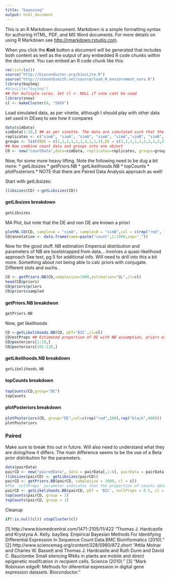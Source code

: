 ```yaml
---
title: "bayesseq"
output: html_document
---
```


This is an R Markdown document. Markdown is a simple formatting syntax for authoring HTML, PDF, and MS Word documents. For more details on using R Markdown see <http://rmarkdown.rstudio.com>.

When you click the **Knit** button a document will be generated that includes both content as well as the output of any embedded R code chunks within the document. You can embed an R code chunk like this:

```r
rm(list=ls())
source("http://bioconductor.org/biocLite.R")
source("http://stevenbsmith.net/source/load_R_enviornment_vars.R")
library(baySeq)
#biocLite("baySeq")
## For multiple cores. Set cl <- NULL if snow cant be used
library(snow)
cl <- makeCluster(4, "SOCK")

```
Load simulated data, as per vinette, although I should play with other data set used in DEseq to see how it compares
```r
data(simData)
simData[1:10,] ## as per vinette. The data are simulated such that the first hundred counts show differential expression between the first five libraries and the second five libraries
replicates <- c("simA", "simA", "simA", "simA", "simA","simB", "simB", "simB", "simB", "simB")
groups <- list(NDE = c(1,1,1,1,1,1,1,1,1,1),DE = c(1,1,1,1,1,2,2,2,2,2))
## Now combine count data and groups into one object
CD <- new("countData",data=simData, replicates=replicates, groups=groups)
```

Now, for some more heavy lifting. Note the following need to be dug a bit more:
* getLibsizes
* getPriors.NB
* getLikelihoods.NB
* topCounts
* plotPosteriors
* NOTE that there are Paired Data Analysis approach as well!

Start with getLibsizes:
```r
(libsizes(CD) <-getLibsizes(CD))

```
#### getLibsizes breakdown
```r
getLibsizes
```

MA Plot, but note that the DE and non DE are known a priori
```r
plotMA.CD(CD, samplesA = "simA", samplesB = "simB",col = c(rep("red", 100), rep("black", 900)))
CD@annotation <- data.frame(name=paste("count",1:1000,sep="_"))
```


Now for the good stuff. *NB* estimation
Emperical distribution and parameters of NB are bootstrapped from data... involves a quasi-likelihood approach
See text, pg 5 for additional info. Will need to drill into this a bit more. Something about not being able to calc priors with conjugate. Different slots and suchs. 
```r
CD <- getPriors.NB(CD,samplesize=1000,estimation="QL",cl=cl)
head(CD@priors)
CD@priors$priors
CD@priors$sampled
```

#### getPriors.NB breakdwon
```r
getPriors.NB
```
Now, get likelihoods
```r
CD <-getLikelihoods.NB(CD, pET='BIC',cl=cl)
CD@estProps ## Estimated proportion of DE with NB assumption, priors estimated by ML. Note that the actual prop is 10%
CD@posteriors[1:10,]
CD@posteriors[101:110,]
```
#### getLikelihoods.NB breakdown
```r
getLikelihoods.NB
```
#### topCounts breakdown
```r
topCounts(CD,group="DE")
topCounts
```
#### plotPosteriors breakdown
```r
plotPosteriors(CD, group="DE",col=c(rep("red",100),rep("black",900)))
plotPosteriors
```
### Paired
Make sure to break this out in future. Will also need to understand what they are doing/how it differs. 
The main difference seems to be the use of a Beta prior distribution for the parameters. 

```r
data(pairData)
pairCD <- new("pairedData", data = pairData[,1:4], pairData = pairData[,5:8],replicates = c(1,1,2,2),groups = list(NDE = c(1,1,1,1), DE = c(1,1,2,2)))
(libsizes(pairCD) <- getLibsizes(pairCD))
pairCD <- getPriors.BB(pairCD, samplesize = 1000, cl = cl)
#The `nullProps' parameter indicates that the proportion of counts observed in the first member of a non- diferentially expressed pair is 0.5.
pairCD <- getLikelihoods.BB(pairCD, pET = 'BIC', nullProps = 0.5, cl = cl)
topCounts(pairCD, group = 2)
topCounts(pairCD, group = 1)
```
Cleanup
```r
if(!is.null(cl)) stopCluster(cl)
```

[1] http://www.biomedcentral.com/1471-2105/11/422 "Thomas J. Hardcastle and Krystyna A. Kelly. baySeq: Empirical Bayesian Methods For Identifying Differential Expression In Sequence Count Data.BMC Bioinformatics (2010)."
[2] http://www.sciencemag.org/content/328/5980/872.short "Attila Molnar and Charles W. Bassett and Thomas J. Hardcastle and Ruth Dunn and David C. Bauclombe Small silencing RNAs in plants are mobile and direct epigenetic modifcation in recipient cells. Science (2010)."
[3] "Mark Robinson edgeR: Methods for diferential expression in digital gene expression datasets. Bioconductor."
